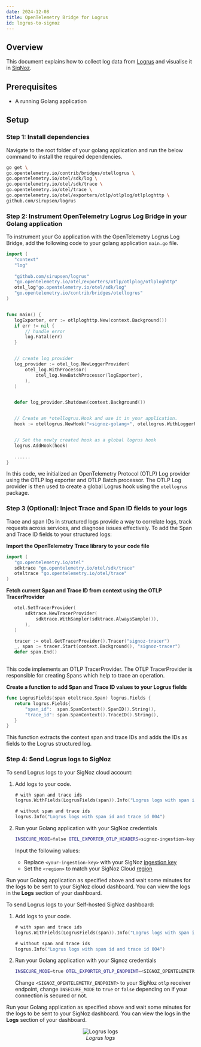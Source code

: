 ```yaml
---
date: 2024-12-08
title: OpenTelemetry Bridge for Logrus
id: logrus-to-signoz
---
```


## Overview

This document explains how to collect log data from [Logrus](https://github.com/sirupsen/logrus) and visualise it in [SigNoz](https://signoz.io/).

## Prerequisites

- A running Golang application

## Setup

### Step 1: Install dependencies

Navigate to the root folder of your golang application and run the below command to install the required dependencies.

```bash
go get \
go.opentelemetry.io/contrib/bridges/otellogrus \
go.opentelemetry.io/otel/sdk/log \
go.opentelemetry.io/otel/sdk/trace \
go.opentelemetry.io/otel/trace \
go.opentelemetry.io/otel/exporters/otlp/otlplog/otlploghttp \
github.com/sirupsen/logrus
```

### Step 2: Instrument OpenTelemetry Logrus Log Bridge in your Golang application

To instrument your Go application with the OpenTelemetry Logrus Log Bridge, add the following code to your golang application `main.go` file.

```go
import (
   "context"
   "log"
   
   "github.com/sirupsen/logrus"
   "go.opentelemetry.io/otel/exporters/otlp/otlplog/otlploghttp"
   otel_log"go.opentelemetry.io/otel/sdk/log"
   "go.opentelemetry.io/contrib/bridges/otellogrus"
)


func main() {
   logExporter, err := otlploghttp.New(context.Background())
   if err != nil {
       // handle error
       log.Fatal(err)
   }


   // create log provider
   log_provider := otel_log.NewLoggerProvider(
       otel_log.WithProcessor(
           otel_log.NewBatchProcessor(logExporter),
       ),
   )


   defer log_provider.Shutdown(context.Background())


   // Create an *otellogrus.Hook and use it in your application.
   hook := otellogrus.NewHook("<signoz-golang>", otellogrus.WithLoggerProvider(log_provider))


   // Set the newly created hook as a global logrus hook
   logrus.AddHook(hook)
   
   ......
}
```

In this code, we initialized an OpenTelemetry Protocol (OTLP) Log provider using the OTLP log exporter and OTLP Batch processor. The OTLP Log provider is then used to create a global Logrus hook using the `otellogrus` package.

### Step 3 (Optional): Inject Trace and Span ID fields to your logs

Trace and span IDs in structured logs provide a way to correlate logs, track requests across services, and diagnose issues effectively. To add the Span and Trace ID fields to your structured logs:

**Import the OpenTelemetry Trace library to your code file**

```go
import (
   "go.opentelemetry.io/otel"
   sdktrace "go.opentelemetry.io/otel/sdk/trace"
   oteltrace "go.opentelemetry.io/otel/trace"
)
```

**Fetch current Span and Trace ID from context using the OTLP TracerProvider** 

```go
   otel.SetTracerProvider(
       sdktrace.NewTracerProvider(
           sdktrace.WithSampler(sdktrace.AlwaysSample()),
       ),
   )

   tracer := otel.GetTracerProvider().Tracer("signoz-tracer")
   _, span := tracer.Start(context.Background(), "signoz-tracer")
   defer span.End()
   
```
This code implements an OTLP TracerProvider. The OTLP TracerProvider is responsible for creating Spans which help to trace an operation.

**Create a function to add Span and Trace ID values to your Logrus fields** 

```go
func LogrusFields(span oteltrace.Span) logrus.Fields {
   return logrus.Fields{
       "span_id":  span.SpanContext().SpanID().String(),
       "trace_id": span.SpanContext().TraceID().String(),
   }
}
```
This function extracts the context span and trace IDs and adds the IDs as fields to the Logrus structured log.

### Step 4: Send Logrus logs to SigNoz 

<Tabs entityName="plans">

<TabItem value="cloud" label="SigNoz Cloud" default>

To send Logrus logs to your SigNoz cloud account:

1. Add logs to your code.
    ```go
    # with span and trace ids
    logrus.WithFields(LogrusFields(span)).Info("Logrus logs with span id and trace id 004")

    # without span and trace ids
    logrus.Info("Logrus logs with span id and trace id 004")
    ```
2. Run your Golang application with your SigNoz credentials
    ```bash
	INSECURE_MODE=false OTEL_EXPORTER_OTLP_HEADERS=signoz-ingestion-key=<your-ingestion-key> OTEL_EXPORTER_OTLP_ENDPOINT=ingest.<region>.signoz.cloud:443 go run main.go
	```

	Input the following values:
	
    - Replace `<your-ingestion-key>` with your SigNoz [ingestion key](https://signoz.io/docs/ingestion/signoz-cloud/keys/)
    - Set the `<region>` to match your SigNoz Cloud [region](https://signoz.io/docs/ingestion/signoz-cloud/overview/#endpoint)

Run your Golang application as specified above and wait some minutes for the logs to be sent to your SigNoz cloud dashboard.  You can view the logs in the **Logs** section of your dashboard.
</TabItem>

<TabItem value="self-host" label="Self-hosted SigNoz">

To send Logrus logs to your Self-hosted SigNoz dashboard:

1. Add logs to your code.
    ```go
    # with span and trace ids
    logrus.WithFields(LogrusFields(span)).Info("Logrus logs with span id and trace id 004")

    # without span and trace ids
    logrus.Info("Logrus logs with span id and trace id 004")
    ```
2. Run your Golang application with your Signoz credentials
    ```bash
	INSECURE_MODE=true OTEL_EXPORTER_OTLP_ENDPOINT=<SIGNOZ_OPENTELEMETRY_ENDPOINT> go run main.go
	```

    Change `<SIGNOZ_OPENTELEMETRY_ENDPOINT>` to your SigNoz `otlp` receiver endpoint, change `INSECURE_MODE` to `true` or `false` depending on if your connection is secured or not.

Run your Golang application as specified above and wait some minutes for the logs to be sent to your SigNoz dashboard. You can view the logs in the **Logs** section of your dashboard.
</TabItem>

</Tabs>

<figure data-zoomable align='center'>
<img src="/img/blog/2024/12/logrus-logs.png" alt="Logrus logs" />
<figcaption><i>Logrus logs</i></figcaption>
</figure>